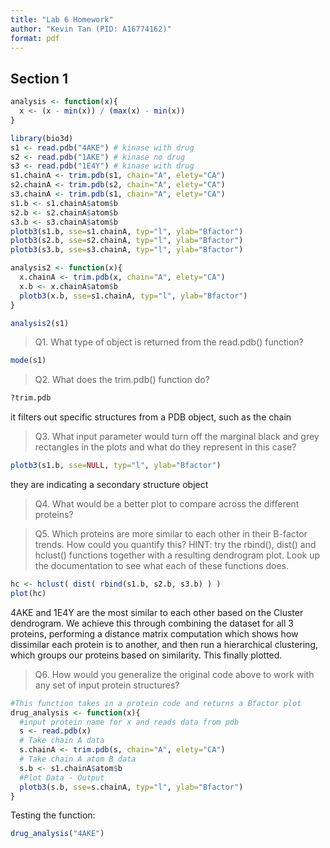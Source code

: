 ```yaml
---
title: "Lab 6 Homework"
author: "Kevin Tan (PID: A16774162)"
format: pdf
---
```


## Section 1

```r
analysis <- function(x){
  x <- (x - min(x)) / (max(x) - min(x))
}
```


```r
library(bio3d)
s1 <- read.pdb("4AKE") # kinase with drug
s2 <- read.pdb("1AKE") # kinase no drug
s3 <- read.pdb("1E4Y") # kinase with drug
s1.chainA <- trim.pdb(s1, chain="A", elety="CA")
s2.chainA <- trim.pdb(s2, chain="A", elety="CA")
s3.chainA <- trim.pdb(s1, chain="A", elety="CA")
s1.b <- s1.chainA$atom$b
s2.b <- s2.chainA$atom$b
s3.b <- s3.chainA$atom$b
plotb3(s1.b, sse=s1.chainA, typ="l", ylab="Bfactor")
plotb3(s2.b, sse=s2.chainA, typ="l", ylab="Bfactor")
plotb3(s3.b, sse=s3.chainA, typ="l", ylab="Bfactor")
```

```r
analysis2 <- function(x){
  x.chainA <- trim.pdb(x, chain="A", elety="CA")
  x.b <- x.chainA$atom$b
  plotb3(x.b, sse=s1.chainA, typ="l", ylab="Bfactor")
}
```

```r
analysis2(s1)
```

> Q1. What type of object is returned from the read.pdb() function?
```r
mode(s1)
```
> Q2. What does the trim.pdb() function do?
```r
?trim.pdb
```
it filters out specific structures from a PDB object, such as the chain  

> Q3. What input parameter would turn off the marginal black and grey rectangles in the plots and what do they represent in this case?
```r
plotb3(s1.b, sse=NULL, typ="l", ylab="Bfactor")
```
they are indicating a secondary structure object

> Q4. What would be a better plot to compare across the different proteins?


> Q5. Which proteins are more similar to each other in their B-factor trends. How could you quantify this? HINT: try the rbind(), dist() and hclust() functions together with a resulting dendrogram plot. Look up the documentation to see what each of these functions does.

```r
hc <- hclust( dist( rbind(s1.b, s2.b, s3.b) ) )
plot(hc)
```

4AKE and 1E4Y are the most similar to each other based on the Cluster dendrogram. We achieve this through combining the dataset for all 3 proteins, performing a distance matrix computation which shows how dissimilar each protein is to another, and then run a hierarchical clustering, which groups our proteins based on similarity. This finally plotted. 

> Q6. How would you generalize the original code above to work with any set of input protein structures?

```r
#This function takes in a protein code and returns a Bfactor plot
drug_analysis <- function(x){
  #input protein name for x and reads data from pdb
  s <- read.pdb(x) 
  # Take chain A data
  s.chainA <- trim.pdb(s, chain="A", elety="CA")
  # Take chain A atom B data
  s.b <- s1.chainA$atom$b
  #Plot Data - Output
  plotb3(s.b, sse=s.chainA, typ="l", ylab="Bfactor") 
}
```

Testing the function: 
```r
drug_analysis("4AKE")
```







